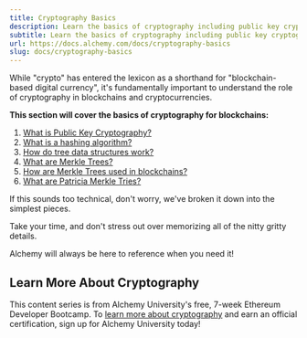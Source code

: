 ```yaml
---
title: Cryptography Basics
description: Learn the basics of cryptography including public key cryptography, hashing algorithms, and tree data structures.
subtitle: Learn the basics of cryptography including public key cryptography, hashing algorithms, and tree data structures.
url: https://docs.alchemy.com/docs/cryptography-basics
slug: docs/cryptography-basics
---
```


While "crypto" has entered the lexicon as a shorthand for "blockchain-based digital currency", it's fundamentally important to understand the role of cryptography in blockchains and cryptocurrencies.

**This section will cover the basics of cryptography for blockchains:**

1. [What is Public Key Cryptography?](/docs/public-key-cryptography)
2. [What is a hashing algorithm?](/docs/hashing-algorithm)
3. [How do tree data structures work?](/docs/tree-data-structures)
4. [What are Merkle Trees?](/docs/what-are-merkle-trees)
5. [How are Merkle Trees used in blockchains?](/docs/merkle-trees-in-blockchains)
6. [What are Patricia Merkle Tries?](/docs/patricia-merkle-tries)

If this sounds too technical, don't worry, we've broken it down into the simplest pieces.

Take your time, and don't stress out over memorizing all of the nitty gritty details.

Alchemy will always be here to reference when you need it!

## Learn More About Cryptography

This content series is from Alchemy University's free, 7-week Ethereum Developer Bootcamp. To [learn more about cryptography](https://university.alchemy.com/ethereum) and earn an official certification, sign up for Alchemy University today!
